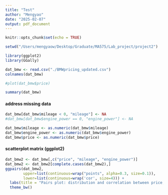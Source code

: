 ```yaml
---
title: "Test"
author: "Mengyao"
date: "2025-02-07"
output: pdf_document
---
```


```r
knitr::opts_chunk$set(echo = TRUE)
```


```r
setwd("/Users/mengyaow/Desktop/Graduate/MA575/Lab_project/project2")

library(ggplot2)
library(GGally)
```

```r
dat_bmw <- read.csv("./BMWpricing_updated.csv")
colnames(dat_bmw)
```

```r
#plot(dat_bmw$price)

summary(dat_bmw)
```


#### address missing data
```r
dat_bmw[dat_bmw$mileage < 0, "mileage"] <- NA
#dat_bmw[dat_bmw$engine_power == 0, "engine_power"] <- NA

dat_bmw$mileage <- as.numeric(dat_bmw$mileage)
dat_bmw$engine_power <- as.numeric(dat_bmw$engine_power)
dat_bmw$price <- as.numeric(dat_bmw$price)
```


#### scatterplot matrix (ggplot2)
```r
dat_bmw2 <- dat_bmw[,c("price", "mileage", "engine_power")]
dat_bmw2 <- dat_bmw2[complete.cases(dat_bmw2),]
ggpairs(dat_bmw2,
        upper=list(continuous=wrap("points", alpha=0.3, size=0.1)),
        lower=list(continuous=wrap('cor', size=4))) +
  labs(title = "Pairs plot: distribution and correlation between price, mileage, and engine power") +
  theme_bw()
```

